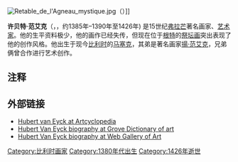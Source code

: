 [[Image:Retable_de_l'Agneau_mystique.jpg|thumb]]（{{lang|nl|Het Lam Gods}}）]]

'''许贝特·范艾克'''（{{lang-nl|Hubert van Eyck}}，{{IPA-nl|ˈɦybɛrt vɑn ˈɛik}}，约1385年–1390年至1426年) 是15世纪[[弗拉芒|弗拉芒]]著名画家、[[艺术家|艺术家]]。他的生平资料极少，他的画作已经失传，但现在位于[[根特|根特]]的[[祭坛画|祭坛画]]突出表现了他的创作风格。他出生于现今[[比利时|比利时]]的[[马塞克|马塞克]]，其弟是著名画家[[揚·范艾克|揚·范艾克]]，兄弟俩曾合作进行艺术创作。

==注释==
{{Reflist}}

==外部链接==
{{Commons category|Hubert van Eyck}}
* [http://www.artcyclopedia.com/artists/eyck_hubert_van.html Hubert van Eyck at Artcyclopedia] {{Wayback|url=http://www.artcyclopedia.com/artists/eyck_hubert_van.html |date=20160623194044 }}
* [http://www.oxfordartonline.com/public/ Hubert Van Eyck biography at Grove Dictionary of art] {{Wayback|url=http://www.oxfordartonline.com/public/ |date=20170726230900 }}
* [http://www.wga.hu/frames-e.html?/bio/e/eyck_van/hubert/biograph.html Hubert Van Eyck biography at Web Gallery of Art] {{Wayback|url=http://www.wga.hu/frames-e.html?%2Fbio%2Fe%2Feyck_van%2Fhubert%2Fbiograph.html |date=20190515132927 }}

{{Cite EB1911|wstitle=Eyck, van}}

{{Authority control}}
[[Category:比利时画家|Category:比利时画家]]
[[Category:1380年代出生|Category:1380年代出生]]
[[Category:1426年逝世|Category:1426年逝世]]